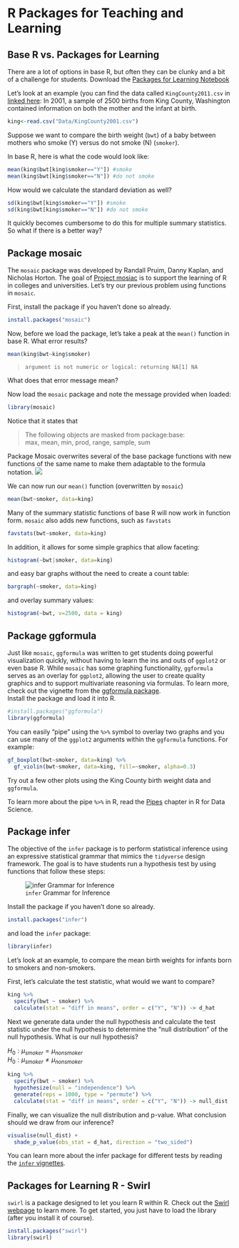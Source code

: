 # R Packages for Teaching and Learning

## Base R vs. Packages for Learning  

There are a lot of options in base R, but often they can be clunky and a bit of a challenge for students.  Download the [Packages for Learning Notebook](Practice Notebooks/09-Packages_for_Learning.Rmd)

Let's look at an example (you can find the data called `KingCounty2011.csv` in [linked here](Data/KingCounty2001.csv): In 2001, a sample of 2500 births from King County, Washington contained information on both the mother and the infant at birth.
```{r}
king<-read.csv("Data/KingCounty2001.csv")
```

Suppose we want to compare the birth weight (`bwt`) of a baby between mothers who smoke (Y) versus do not smoke (N) (`smoker`).  

In base R, here is what the code would look like:

```{r}
mean(king$bwt[king$smoker=="Y"]) #smoke
mean(king$bwt[king$smoker=="N"]) #do not smoke
```

How would we calculate the standard deviation as well?

```{r}
sd(king$bwt[king$smoker=="Y"]) #smoke
sd(king$bwt[king$smoker=="N"]) #do not smoke
```

It quickly becomes cumbersome to do this for multiple summary statistics.  So what if there is a better way?  


## Package mosaic  

The `mosaic` package was developed by Randall Pruim, Danny Kaplan, and Nicholas Horton.  The goal of [Project mosiac](http://mosaic-web.org/) is to support the learning of R in colleges and universities.  Let's try our previous problem using functions in `mosaic`.  

First, install the package if you haven't done so already.  

```{r eval=FALSE}
install.packages("mosaic")
```  

Now, before we load the package, let's take a peak at the `mean()` function in base R.  What error results?

```{r eval=FALSE}
mean(king$bwt~king$smoker)
```

> `argument is not numeric or logical: returning NA[1] NA` 

What does that error message mean?




Now load the `mosaic` package and note the message provided when loaded:
```{r}
library(mosaic)
```

Notice that it states that   

> The following objects are masked from package:base:    
> max, mean, min, prod, range, sample, sum   

Package Mosaic overwrites several of the base package functions with new functions of the same name to make them adaptable to the formula notation. 
![](Images/mosaic.png)


We can now run our `mean()` function (overwritten by `mosaic`)
```{r}
mean(bwt~smoker, data=king)
```

Many of the summary statistic functions of base R will now work in function form.  `mosaic` also adds new functions, such as `favstats` 

```{r}
favstats(bwt~smoker, data=king)
```

In addition, it allows for some simple graphics that allow faceting:  

```{r}
histogram(~bwt|smoker, data=king)
```

and easy bar graphs without the need to create a count table:
```{r}
bargraph(~smoker, data=king)
```

and overlay summary values: 
```{r}
histogram(~bwt, v=2500, data = king)
```


## Package ggformula  
Just like `mosaic`, `ggformula` was written to get students doing powerful visualization quickly, without having to learn the ins and outs of `ggplot2` or even base R. While `mosaic` has some graphing functionality, `ggformula` serves as an overlay for `ggplot2`, allowing the user to create quality graphics and to support multivariate reasoning via formulas.  To learn more, check out the vignette from the [ggformula package](https://cran.r-project.org/web/packages/ggformula/vignettes/ggformula-blog.html).  
Install the package and load it into R.
```{r}
#install.packages("ggformula")
library(ggformula)
```

You can easily "pipe" using the ` %>% ` symbol to overlay two graphs and you can use many of the `ggplot2` arguments within the `ggformula` functions.  For example:
```{r}
gf_boxplot(bwt~smoker, data=king) %>% 
  gf_violin(bwt~smoker, data=king, fill=~smoker, alpha=0.3)
```

Try out a few other plots using the King County birth weight data and `ggformula`.  

To learn more about the pipe `%>%` in R, read the [Pipes](https://r4ds.had.co.nz/pipes.html) chapter in R for Data Science.  


## Package infer
The objective of the `infer` package is to perform statistical inference using an expressive statistical grammar that mimics the `tidyverse` design framework.  The goal is to have students run a hypothesis test by using functions that follow these steps:

![`infer` Grammar for Inference](Images/ht-diagram.png)

Install the package if you haven't done so already.  

```{r eval=FALSE}
install.packages("infer")
```  

and load the `infer` package:
```{r}
library(infer)
```


Let's look at an example, to compare the mean birth weights for infants born to smokers and non-smokers.

First, let's calculate the test statistic, what would we want to compare?
```{r}
king %>% 
  specify(bwt ~ smoker) %>%
  calculate(stat = "diff in means", order = c("Y", "N")) -> d_hat
```

Next we generate data under the null hypothesis and calculate the test statistic under the null hypothesis to determine the "null distribution" of the null hypothesis.  What is our null hypothesis?

$H_0: \mu_{smoker} = \mu_{nonsmoker}$  
$H_0: \mu_{smoker} \neq \mu_{nonsmoker}$  

```{r}
king %>%
  specify(bwt ~ smoker) %>%
  hypothesize(null = "independence") %>%
  generate(reps = 1000, type = "permute") %>%
  calculate(stat = "diff in means", order = c("Y", "N")) -> null_dist
```


Finally, we can visualize the null distribution and p-value.  What conclusion should we draw from our inference?
```{r}
visualise(null_dist) + 
  shade_p_value(obs_stat = d_hat, direction = "two_sided")
```

You can learn more about the infer package for different tests by reading the [`infer` vignettes](https://cran.r-project.org/web/packages/infer/index.html).


## Packages for Learning R - Swirl

`swirl` is a package designed to let you learn R within R.  Check out the [Swirl webpage](https://swirlstats.com/) to learn more.  To get started, you just have to load the library (after you install it of course).

```{r eval=FALSE}
install.packages("swirl")
library(swirl)
```




